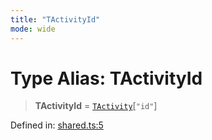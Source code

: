 ```yaml
---
title: "TActivityId"
mode: wide
---
```

  
# Type Alias: TActivityId

> **TActivityId** = [`TActivity`](../TActivity/readme)\[`"id"`\]

Defined in: [shared.ts:5](https://github.com/tkhq/sdk/blob/ee72856c3f450731d7501ab05001215768b71500/packages/http/src/shared.ts#L5)
